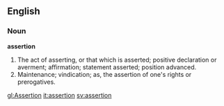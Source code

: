 ==English==

===Noun===

'''assertion'''

#The act of asserting, or that which is asserted; positive declaration or averment; affirmation; statement asserted; position advanced.
#Maintenance; vindication; as, the assertion of one's rights or prerogatives.

[[gl:Assertion]]
[[it:assertion]]
[[sv:assertion]]